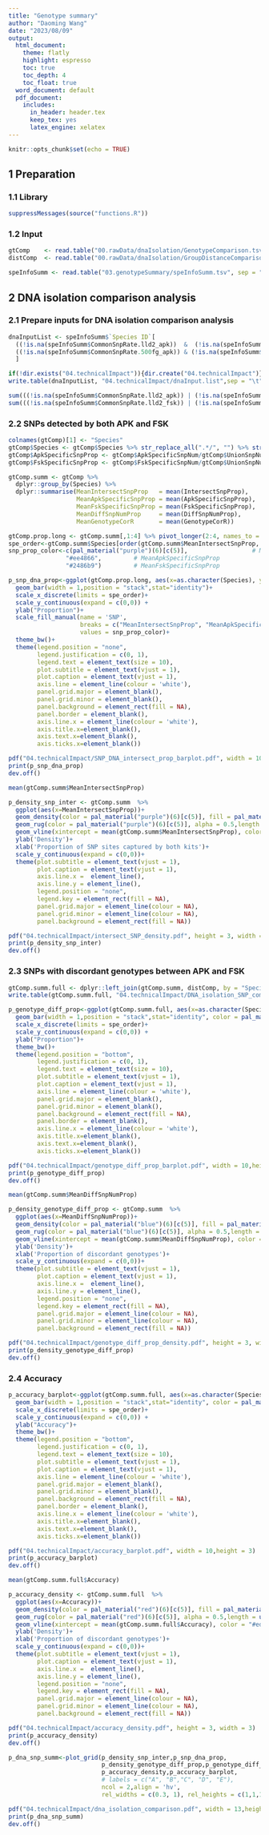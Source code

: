 ```yaml
---
title: "Genotype summary"
author: "Daoming Wang"
date: "2023/08/09"
output:
  html_document: 
    theme: flatly
    highlight: espresso
    toc: true
    toc_depth: 4
    toc_float: true
  word_document: default
  pdf_document:
    includes:
      in_header: header.tex
      keep_tex: yes
      latex_engine: xelatex
---
```


```r
knitr::opts_chunk$set(echo = TRUE)
```

## 1 Preparation

### 1.1 Library

```r
suppressMessages(source("functions.R"))
```

### 1.2 Input

```r
gtComp    <- read.table("00.rawData/dnaIsolation/GenotypeComparison.tsv", sep = "\t", header = T)
distComp  <- read.table("00.rawData/dnaIsolation/GroupDistanceComparison.tsv", sep = "\t", header = T)

speInfoSumm <- read.table("03.genotypeSummary/speInfoSumm.tsv", sep = "\t", header = T, check.names = F)
```

## 2 DNA isolation comparison analysis

### 2.1 Prepare inputs for DNA isolation comparison analysis

```r
dnaInputList <- speInfoSumm$`Species ID`[
  ((!is.na(speInfoSumm$CommonSnpRate.lld2_apk))  &  (!is.na(speInfoSumm$CommonSnpRate.lld2_fsk))) |
  ((!is.na(speInfoSumm$CommonSnpRate.500fg_apk)) & (!is.na(speInfoSumm$CommonSnpRate.500fg_fsk)))
  ]

if(!dir.exists("04.technicalImpact")){dir.create("04.technicalImpact")}
write.table(dnaInputList, "04.technicalImpact/dnaInput.list",sep = "\t",col.names = F, row.names = F, quote = F)

sum(((!is.na(speInfoSumm$CommonSnpRate.lld2_apk)) | (!is.na(speInfoSumm$CommonSnpRate.500fg_apk))))
sum(((!is.na(speInfoSumm$CommonSnpRate.lld2_fsk)) | (!is.na(speInfoSumm$CommonSnpRate.500fg_fsk))))
```

### 2.2 SNPs detected by both APK and FSK

```r
colnames(gtComp)[1] <- "Species"
gtComp$Species <- gtComp$Species %>% str_replace_all(".*/", "") %>% str_replace_all("\\..*", "") %>% as.numeric()
gtComp$ApkSpecificSnpProp <- gtComp$ApkSpecificSnpNum/gtComp$UnionSnpNum
gtComp$FskSpecificSnpProp <- gtComp$FskSpecificSnpNum/gtComp$UnionSnpNum

gtComp.summ <- gtComp %>% 
  dplyr::group_by(Species) %>% 
  dplyr::summarise(MeanIntersectSnpProp   = mean(IntersectSnpProp),
                   MeanApkSpecificSnpProp = mean(ApkSpecificSnpProp),
                   MeanFskSpecificSnpProp = mean(FskSpecificSnpProp),
                   MeanDiffSnpNumProp     = mean(DiffSnpNumProp), 
                   MeanGenotypeCorR       = mean(GenotypeCorR))

gtComp.prop.long <- gtComp.summ[,1:4] %>% pivot_longer(2:4, names_to = "SnpProp", values_to = "Proportion")
spe_order<-gtComp.summ$Species[order(gtComp.summ$MeanIntersectSnpProp, decreasing = T)]
snp_prop_color<-c(pal_material("purple")(6)[c(5)],                  # MeanIntersectSnpProp
                "#ee4866",         # MeanApkSpecificSnpProp
                "#2486b9")         # MeanFskSpecificSnpProp

p_snp_dna_prop<-ggplot(gtComp.prop.long, aes(x=as.character(Species), y=Proportion, group = SnpProp, fill = SnpProp))+
  geom_bar(width = 1,position = "stack",stat="identity")+
  scale_x_discrete(limits = spe_order)+
  scale_y_continuous(expand = c(0,0)) +
  ylab("Proportion")+
  scale_fill_manual(name = 'SNP',
                    breaks = c("MeanIntersectSnpProp", "MeanApkSpecificSnpProp", "MeanFskSpecificSnpProp"),
                    values = snp_prop_color)+
  theme_bw()+
  theme(legend.position = "none",
        legend.justification = c(0, 1),
        legend.text = element_text(size = 10),
        plot.subtitle = element_text(vjust = 1), 
        plot.caption = element_text(vjust = 1), 
        axis.line = element_line(colour = 'white'), 
        panel.grid.major = element_blank(),
        panel.grid.minor = element_blank(),
        panel.background = element_rect(fill = NA),
        panel.border = element_blank(),
        axis.line.x = element_line(colour = 'white'),
        axis.title.x=element_blank(),
        axis.text.x=element_blank(),
        axis.ticks.x=element_blank())

pdf("04.technicalImpact/SNP_DNA_intersect_prop_barplot.pdf", width = 10,height = 3)
print(p_snp_dna_prop)
dev.off()

mean(gtComp.summ$MeanIntersectSnpProp)

p_density_snp_inter <- gtComp.summ  %>%
  ggplot(aes(x=MeanIntersectSnpProp))+
  geom_density(color = pal_material("purple")(6)[c(5)], fill = pal_material("purple")(6)[c(5)], alpha = 0.2)+
  geom_rug(color = pal_material("purple")(6)[c(5)], alpha = 0.5,length = unit(0.05, "npc"))+
  geom_vline(xintercept = mean(gtComp.summ$MeanIntersectSnpProp), color = "#ed2f6a", linetype="dashed")+
  ylab('Density')+
  xlab('Proportion of SNP sites captured by both kits')+
  scale_y_continuous(expand = c(0,0))+
  theme(plot.subtitle = element_text(vjust = 1), 
        plot.caption = element_text(vjust = 1), 
        axis.line.x =  element_line(),
        axis.line.y = element_line(),
        legend.position = "none",
        legend.key = element_rect(fill = NA), 
        panel.grid.major = element_line(colour = NA),
        panel.grid.minor = element_line(colour = NA), 
        panel.background = element_rect(fill = NA))

pdf("04.technicalImpact/intersect_SNP_density.pdf", height = 3, width = 3)
print(p_density_snp_inter)
dev.off() 
```

### 2.3 SNPs with discordant genotypes between APK and FSK

```r
gtComp.summ.full <- dplyr::left_join(gtComp.summ, distComp, by = "Species")
write.table(gtComp.summ.full, "04.technicalImpact/DNA_isolation_SNP_comparison.tsv", sep = "\t", row.names = F, col.names = T, quote = F)

p_genotype_diff_prop<-ggplot(gtComp.summ.full, aes(x=as.character(Species), y=MeanDiffSnpNumProp))+
  geom_bar(width = 1,position = "stack",stat="identity", color = pal_material("blue")(6)[c(5)], fill = pal_material("blue")(6)[c(5)])+
  scale_x_discrete(limits = spe_order)+
  scale_y_continuous(expand = c(0,0)) +
  ylab("Proportion")+
  theme_bw()+
  theme(legend.position = "bottom",
        legend.justification = c(0, 1),
        legend.text = element_text(size = 10),
        plot.subtitle = element_text(vjust = 1), 
        plot.caption = element_text(vjust = 1), 
        axis.line = element_line(colour = 'white'), 
        panel.grid.major = element_blank(),
        panel.grid.minor = element_blank(),
        panel.background = element_rect(fill = NA),
        panel.border = element_blank(),
        axis.line.x = element_line(colour = 'white'),
        axis.title.x=element_blank(),
        axis.text.x=element_blank(),
        axis.ticks.x=element_blank())

pdf("04.technicalImpact/genotype_diff_prop_barplot.pdf", width = 10,height = 3)
print(p_genotype_diff_prop)
dev.off()

mean(gtComp.summ$MeanDiffSnpNumProp)

p_density_genotype_diff_prop <- gtComp.summ  %>%
  ggplot(aes(x=MeanDiffSnpNumProp))+
  geom_density(color = pal_material("blue")(6)[c(5)], fill = pal_material("blue")(6)[c(5)], alpha = 0.2)+
  geom_rug(color = pal_material("blue")(6)[c(5)], alpha = 0.5,length = unit(0.05, "npc"))+
  geom_vline(xintercept = mean(gtComp.summ$MeanDiffSnpNumProp), color = "#ed2f6a", linetype="dashed")+
  ylab('Density')+
  xlab('Proportion of discordant genotypes')+
  scale_y_continuous(expand = c(0,0))+
  theme(plot.subtitle = element_text(vjust = 1), 
        plot.caption = element_text(vjust = 1), 
        axis.line.x =  element_line(),
        axis.line.y = element_line(),
        legend.position = "none",
        legend.key = element_rect(fill = NA), 
        panel.grid.major = element_line(colour = NA),
        panel.grid.minor = element_line(colour = NA), 
        panel.background = element_rect(fill = NA))

pdf("04.technicalImpact/genotype_diff_prop_density.pdf", height = 3, width = 3)
print(p_density_genotype_diff_prop)
dev.off() 
```

### 2.4 Accuracy

```r
p_accuracy_barplot<-ggplot(gtComp.summ.full, aes(x=as.character(Species), y=Accuracy))+
  geom_bar(width = 1,position = "stack",stat="identity", color = pal_material("red")(6)[c(5)], fill = pal_material("red")(6)[c(5)])+
  scale_x_discrete(limits = spe_order)+
  scale_y_continuous(expand = c(0,0)) +
  ylab("Accuracy")+
  theme_bw()+
  theme(legend.position = "bottom",
        legend.justification = c(0, 1),
        legend.text = element_text(size = 10),
        plot.subtitle = element_text(vjust = 1), 
        plot.caption = element_text(vjust = 1), 
        axis.line = element_line(colour = 'white'), 
        panel.grid.major = element_blank(),
        panel.grid.minor = element_blank(),
        panel.background = element_rect(fill = NA),
        panel.border = element_blank(),
        axis.line.x = element_line(colour = 'white'),
        axis.title.x=element_blank(),
        axis.text.x=element_blank(),
        axis.ticks.x=element_blank())

pdf("04.technicalImpact/accuracy_barplot.pdf", width = 10,height = 3)
print(p_accuracy_barplot)
dev.off()

mean(gtComp.summ.full$Accuracy)

p_accuracy_density <- gtComp.summ.full  %>%
  ggplot(aes(x=Accuracy))+
  geom_density(color = pal_material("red")(6)[c(5)], fill = pal_material("red")(6)[c(5)], alpha = 0.2)+
  geom_rug(color = pal_material("red")(6)[c(5)], alpha = 0.5,length = unit(0.05, "npc"))+
  geom_vline(xintercept = mean(gtComp.summ.full$Accuracy), color = "#ed2f6a", linetype="dashed")+
  ylab('Density')+
  xlab('Proportion of discordant genotypes')+
  scale_y_continuous(expand = c(0,0))+
  theme(plot.subtitle = element_text(vjust = 1), 
        plot.caption = element_text(vjust = 1), 
        axis.line.x =  element_line(),
        axis.line.y = element_line(),
        legend.position = "none",
        legend.key = element_rect(fill = NA), 
        panel.grid.major = element_line(colour = NA),
        panel.grid.minor = element_line(colour = NA), 
        panel.background = element_rect(fill = NA))

pdf("04.technicalImpact/accuracy_density.pdf", height = 3, width = 3)
print(p_accuracy_density)
dev.off() 

p_dna_snp_summ<-plot_grid(p_density_snp_inter,p_snp_dna_prop,
                          p_density_genotype_diff_prop,p_genotype_diff_prop,
                          p_accuracy_density,p_accuracy_barplot,
                          # labels = c("A", "B","C", "D", "E"),
                          ncol = 2,align = 'hv', 
                          rel_widths = c(0.3, 1), rel_heights = c(1,1,1))

pdf("04.technicalImpact/dna_isolation_comparison.pdf", width = 13,height = 9)
print(p_dna_snp_summ)
dev.off()
```
